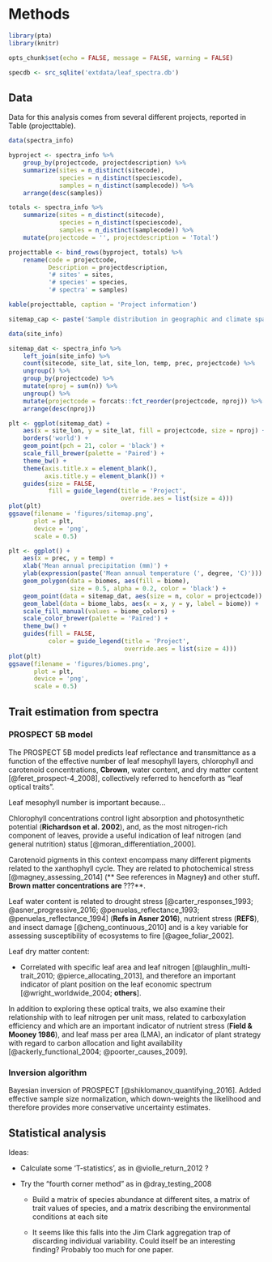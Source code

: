 # Methods

```r
library(pta)
library(knitr)

opts_chunk$set(echo = FALSE, message = FALSE, warning = FALSE)

specdb <- src_sqlite('extdata/leaf_spectra.db')
```

## Data

Data for this analysis comes from several different projects, reported in Table \ref(projecttable).

```r

data(spectra_info)

byproject <- spectra_info %>%
    group_by(projectcode, projectdescription) %>%
    summarize(sites = n_distinct(sitecode),
              species = n_distinct(speciescode),
              samples = n_distinct(samplecode)) %>%
    arrange(desc(samples))

totals <- spectra_info %>%
    summarize(sites = n_distinct(sitecode),
              species = n_distinct(speciescode),
              samples = n_distinct(samplecode)) %>%
    mutate(projectcode = '', projectdescription = 'Total')

projecttable <- bind_rows(byproject, totals) %>%
    rename(code = projectcode,
           Description = projectdescription,
           '# sites' = sites, 
           '# species' = species,
           '# spectra' = samples)

kable(projecttable, caption = 'Project information')

```

```r

sitemap_cap <- paste('Sample distribution in geographic and climate space')

data(site_info)

sitemap_dat <- spectra_info %>%
    left_join(site_info) %>%
    count(sitecode, site_lat, site_lon, temp, prec, projectcode) %>%
    ungroup() %>%
    group_by(projectcode) %>%
    mutate(nproj = sum(n)) %>%
    ungroup() %>%
    mutate(projectcode = forcats::fct_reorder(projectcode, nproj)) %>% 
    arrange(desc(nproj))

plt <- ggplot(sitemap_dat) + 
    aes(x = site_lon, y = site_lat, fill = projectcode, size = nproj) +
    borders('world') +
    geom_point(pch = 21, color = 'black') + 
    scale_fill_brewer(palette = 'Paired') + 
    theme_bw() +
    theme(axis.title.x = element_blank(),
          axis.title.y = element_blank()) + 
    guides(size = FALSE,
           fill = guide_legend(title = 'Project', 
                               override.aes = list(size = 4)))
plot(plt)
ggsave(filename = 'figures/sitemap.png', 
       plot = plt, 
       device = 'png',
       scale = 0.5)

plt <- ggplot() + 
    aes(x = prec, y = temp) +
    xlab('Mean annual precipitation (mm)') +
    ylab(expression(paste('Mean annual temperature (', degree, 'C)'))) +
    geom_polygon(data = biomes, aes(fill = biome), 
                 size = 0.5, alpha = 0.2, color = 'black') + 
    geom_point(data = sitemap_dat, aes(size = n, color = projectcode)) + 
    geom_label(data = biome_labs, aes(x = x, y = y, label = biome)) + 
    scale_fill_manual(values = biome_colors) + 
    scale_color_brewer(palette = 'Paired') +
    theme_bw() +
    guides(fill = FALSE,
           color = guide_legend(title = 'Project', 
                                override.aes = list(size = 4)))
plot(plt)
ggsave(filename = 'figures/biomes.png',
       plot = plt,
       device = 'png',
       scale = 0.5)

```

## Trait estimation from spectra

### PROSPECT 5B model

The PROSPECT 5B model predicts leaf reflectance and transmittance as a function of the effective number of leaf mesophyll layers, chlorophyll and carotenoid concentrations, **Cbrown**, water content, and dry matter content [@feret_prospect-4_2008], collectively referred to henceforth as "leaf optical traits".

Leaf mesophyll number is important because...

Chlorophyll concentrations control light absorption and photosynthetic potential (**Richardson et al. 2002**), and, as the most nitrogen-rich component of leaves, provide a useful indication of leaf nitrogen (and general nutrition) status [@moran_differentiation_2000].

Carotenoid pigments in this context encompass many different pigments related to the xanthophyll cycle. They are related to photochemical stress 
[@magney_assessing_2014] (** See references in Magney**) **and other stuff**.
Brown matter concentrations are **???**.

Leaf water content is related to drought stress [@carter_responses_1993; @asner_progressive_2016; @penuelas_reflectance_1993; @penuelas_reflectance_1994] (**Refs in Asner 2016**), nutrient stress (**REFS**), and insect damage [@cheng_continuous_2010] and is a key variable for assessing susceptibility of ecosystems to fire [@agee_foliar_2002].

Leaf dry matter content:

* Correlated with specific leaf area and leaf nitrogen [@laughlin_multi-trait_2010; @pierce_allocating_2013], and therefore an important indicator of plant position on the leaf economic spectrum [@wright_worldwide_2004; **others**].

In addition to exploring these optical traits, we also examine their relationship with to leaf nitrogen per unit mass, related to carboxylation efficiency and which are an important indicator of nutrient stress (**Field & Mooney 1986**), and leaf mass per area (LMA), an indicator of plant strategy with regard to carbon allocation and light availability [@ackerly_functional_2004; @poorter_causes_2009].


### Inversion algorithm

Bayesian inversion of PROSPECT [@shiklomanov_quantifying_2016].
Added effective sample size normalization, which down-weights the likelihood and therefore provides more conservative uncertainty estimates.


## Statistical analysis


Ideas:

* Calculate some 'T-statistics', as in @violle_return_2012 ?

* Try the "fourth corner method" as in @dray_testing_2008

    - Build a matrix of species abundance at different sites, a matrix of trait values of species, and a matrix describing the environmental conditions at each site

    - It seems like this falls into the Jim Clark aggregation trap of discarding individual variability. 
      Could itself be an interesting finding?
      Probably too much for one paper.

